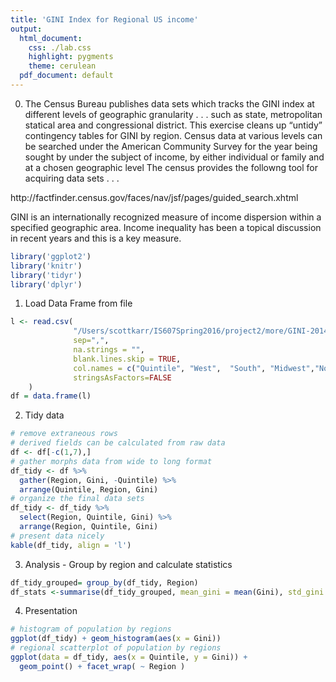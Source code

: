 ```yaml
---
title: 'GINI Index for Regional US income'
output:
  html_document:
    css: ./lab.css
    highlight: pygments
    theme: cerulean
  pdf_document: default
---
```

0.  The Census Bureau publishes data sets which tracks the GINI index at different levels of geographic granularity . . . such as state, metropolitan statical area and congressional district.  This exercise cleans up "untidy" contingency tables for GINI by region.  Census
data at various levels can be searched under the American Community Survey for the year being sought by under the subject of income, by
either individual or family and at a chosen geographic level  The census provides the followng tool for acquiring data sets . . .

  http://factfinder.census.gov/faces/nav/jsf/pages/guided_search.xhtml


GINI is an internationally recognized measure of income dispersion within a specified geographic area.  Income inequality has been a topical discussion in recent years and this is a key measure.


```r
library('ggplot2')
library('knitr')
library('tidyr')
library('dplyr')
```

1. Load Data Frame from file
```r
l <- read.csv(
              "/Users/scottkarr/IS607Spring2016/project2/more/GINI-2014-Region-untidy.csv",
              sep=",",
              na.strings = "",
              blank.lines.skip = TRUE,
              col.names = c("Quintile", "West",  "South", "Midwest","Northeast", "US Overall"),
              stringsAsFactors=FALSE
    )
df = data.frame(l)
```

2.  Tidy data
```r
# remove extraneous rows
# derived fields can be calculated from raw data
df <- df[-c(1,7),]
# gather morphs data from wide to long format
df_tidy <- df %>% 
  gather(Region, Gini, -Quintile) %>%
  arrange(Quintile, Region, Gini)
# organize the final data sets
df_tidy <- df_tidy %>%
  select(Region, Quintile, Gini) %>%
  arrange(Region, Quintile, Gini)
# present data nicely
kable(df_tidy, align = 'l')
```


3. Analysis - Group by region and calculate statistics
```r
df_tidy_grouped= group_by(df_tidy, Region)
df_stats <-summarise(df_tidy_grouped, mean_gini = mean(Gini), std_gini = sd(Gini))
```


4.  Presentation
```r
# histogram of population by regions
ggplot(df_tidy) + geom_histogram(aes(x = Gini))
# regional scatterplot of population by regions
ggplot(data = df_tidy, aes(x = Quintile, y = Gini)) +
  geom_point() + facet_wrap( ~ Region )
```
